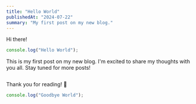 ```yaml
---
title: "Hello World"
publishedAt: "2024-07-22"
summary: "My first post on my new blog."
---
```


Hi there!

```jsx
console.log("Hello World");
```

This is my first post on my new blog. I'm excited to share my thoughts with you all. Stay tuned for more posts!

```

```

Thank you for reading! 🎉

```jsx
console.log("Goodbye World");
```
